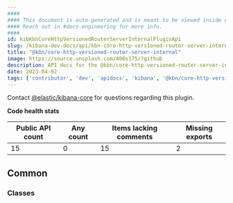 ```yaml
---
####
#### This document is auto-generated and is meant to be viewed inside our experimental, new docs system.
#### Reach out in #docs-engineering for more info.
####
id: kibKbnCoreHttpVersionedRouterServerInternalPluginApi
slug: /kibana-dev-docs/api/kbn-core-http-versioned-router-server-internal
title: "@kbn/core-http-versioned-router-server-internal"
image: https://source.unsplash.com/400x175/?github
description: API docs for the @kbn/core-http-versioned-router-server-internal plugin
date: 2023-04-02
tags: ['contributor', 'dev', 'apidocs', 'kibana', '@kbn/core-http-versioned-router-server-internal']
---
```




Contact [@elastic/kibana-core](https://github.com/orgs/elastic/teams/kibana-core) for questions regarding this plugin.

**Code health stats**

| Public API count  | Any count | Items lacking comments | Missing exports |
|-------------------|-----------|------------------------|-----------------|
| 15 | 0 | 15 | 2 |

## Common

### Classes
<DocDefinitionList data={kbnCoreHttpVersionedRouterServerInternalObj.common.classes}/>

